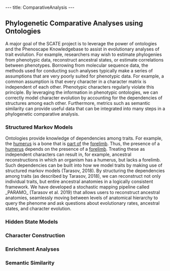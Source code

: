 ---
title: ComparativeAnalysis
---

== Phylogenetic Comparative Analyses using Ontologies ==

A major goal of the SCATE project is to leverage the power of ontologies and the Phenoscape Knowledgebase to assist in evolutionary analyses of trait evolution. For example, researchers may wish to estimate phylogenies from phenotypic data, reconstruct ancestral states, or estimate correlations between phenotypes. Borrowing from molecular sequence data, the methods used for conducting such analyses typically make a series of assumptions that are very poorly suited for phenotypic data. For example, a common assumption is that every character in a character matrix is independent of each other. Phenotypic characters regularly violate this principle. By leveraging the information in phenotypic ontologies, we can correctly model character evolution by accounting for the dependencies of structures among each other. Furthermore, metrics such as semantic similarity can provide useful data that can be integrated into many steps in a phylogenetic comparative analysis. 

=== Structured Markov Models ===

Ontologies provide knowledge of dependencies among traits. For example, the [[humerus]] is a bone that is [[part of]] the [[forelimb]]. Thus, the presence of a [[humerus]] depends on the presence of a [[forelimb]]. Treating these as independent characters can result in, for example, ancestral reconstructions in which an organism has a humerus, but lacks a forelimb.  Such dependencies can be built into how we model traits by making use of structured markov models (Tarasov, 2018). By structuring the dependencies among traits (as described by Tarasov, 2018), we can reconstruct not only individual traits, but entire ancestral anatomies in a logically consistent framework. We have developed a stochastic mapping pipeline called _PARAMO_ (Tarasov et al. 2019) that allows users to reconstruct ancestral anatomies, seamlessly moving between levels of anatomical hierarchy to query the phenome and ask questions about evolutionary rates, ancestral states, and character evolution. 

=== Hidden State Models === 



=== Character Construction ===

=== Enrichment Analyses ===

=== Semantic Similarity ===